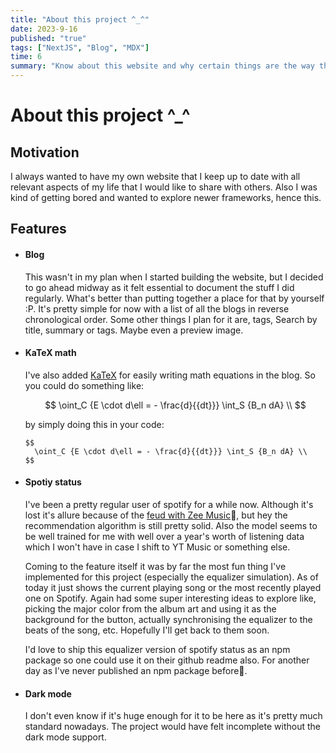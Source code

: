```yaml
---
title: "About this project ^_^"
date: 2023-9-16
published: "true"
tags: ["NextJS", "Blog", "MDX"]
time: 6
summary: "Know about this website and why certain things are the way they are!"
---
```


# About this project ^\_^

## Motivation

I always wanted to have my own website that I keep up to date with all relevant aspects of my life that I would like to share with others.
Also I was kind of getting bored and wanted to explore newer frameworks, hence this.

## Features

- #### Blog

  This wasn't in my plan when I started building the website, but I decided to go ahead midway as it felt essential to document the stuff I did regularly.
  What's better than putting together a place for that by yourself :P. It's pretty simple for now with a list of all the blogs in reverse chronological order.
  Some other things I plan for it are, tags, Search by title, summary or tags. Maybe even a preview image.

- #### KaTeX math

  I've also added [KaTeX](https://katex.org/docs/supported) for easily writing math equations in the blog. So you could do something like:

  $$
    \oint_C {E \cdot d\ell = - \frac{d}{{dt}}} \int_S {B_n dA} \\
  $$

  by simply doing this in your code:

  ```mdx
  $$
    \oint_C {E \cdot d\ell = - \frac{d}{{dt}}} \int_S {B_n dA} \\
  $$
  ```

- #### Spotiy status

  I've been a pretty regular user of spotify for a while now.
  Although it's lost it's allure because of the [feud with Zee Music](https://www.billboard.com/pro/spotify-removes-indian-record-label-zee-music-company-catalog/)🤦,
  but hey the recommendation algorithm is still pretty solid. Also the model seems to be well trained for me with well over a year's worth of listening data which I won't have
  in case I shift to YT Music or something else.

  Coming to the feature itself it was by far the most fun thing I've implemented for this project (especially the equalizer simulation).
  As of today it just shows the current playing song or the most recently played one on Spotify. Again had some super interesting ideas to explore like,
  picking the major color from the album art and using it as the background for the button, actually synchronising the equalizer to the beats of the song, etc.
  Hopefully I'll get back to them soon.

  I'd love to ship this equalizer version of spotify status as an npm package so one could use it on their github readme also.
  For another day as I've never published an npm package before🫠.

- #### Dark mode
  I don't even know if it's huge enough for it to be here as it's pretty much standard nowadays.
  The project would have felt incomplete without the dark mode support.
